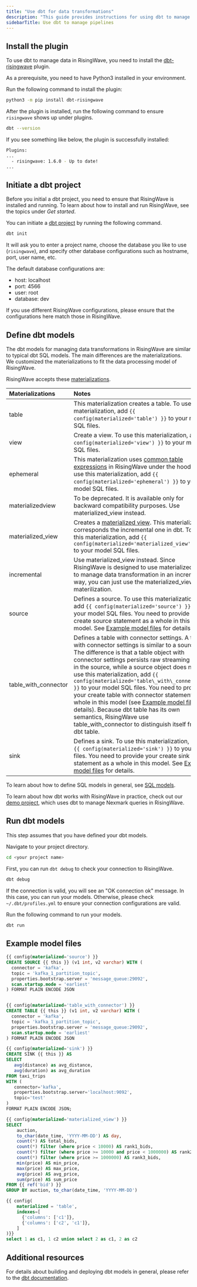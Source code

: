 ```yaml
---
title: "Use dbt for data transformations"
description: "This guide provides instructions for using dbt to manage real-time data transformations in RisingWave."
sidebarTitle: Use dbt to manage pipelines
---
```


## Install the plugin

To use dbt to manage data in RisingWave, you need to install the [dbt-risingwave](https://github.com/risingwavelabs/dbt-risingwave) plugin.

As a prerequisite, you need to have Python3 installed in your environment.

Run the following command to install the plugin:

```bash
python3 -m pip install dbt-risingwave
```

After the plugin is installed, run the following command to ensure `risingwave` shows up under plugins.

```bash
dbt --version
```

If you see something like below, the plugin is successfully installed:

```bash
Plugins:
...
  - risingwave: 1.6.0 - Up to date!
...
```

## Initiate a dbt project

Before you initial a dbt project, you need to ensure that RisingWave is installed and running. To learn about how to install and run RisingWave, see the topics under _Get started_.

You can initiate a [dbt project](https://docs.getdbt.com/docs/build/projects) by running the following command.

```bash
dbt init
```

It will ask you to enter a project name, choose the database you like to use (`risingwave`), and specify other database configurations such as hostname, port, user name, etc.

The default database configurations are:

* host: localhost
* port: 4566
* user: root
* database: dev

If you use different RisingWave configurations, please ensure that the configurations here match those in RisingWave.

## Define dbt models
The dbt models for managing data transformations in RisingWave are similar to typical dbt SQL models. The main differences are the materializations. We customized the materializations to fit the data processing model of RisingWave.

RisingWave accepts these [materializations](https://docs.getdbt.com/docs/build/materializations).

| Materializations       | Notes                                                                                                                                                                                                                                                                                                                                                                                                                                                                                                                                                                                                                                 |
| :--------------------- | :------------------------------------------------------------------------------------------------------------------------------------------------------------------------------------------------------------------------------------------------------------------------------------------------------------------------------------------------------------------------------------------------------------------------------------------------------------------------------------------------------------------------------------------------------------------------------------------------------------------------------------ |
| table                  | This materialization creates a table. To use this materialization, add `{{ config(materialized='table') }}` to your model SQL files.                                                                                                                                                                                                                                                                                                                                                                                                                                                                                                    |
| view                   | Create a view. To use this materialization, add `{{ config(materialized='view') }}` to your model SQL files.                                                                                                                                                                                                                                                                                                                                                                                                                                                                                                                            |
| ephemeral              | This materialization uses [common table expressions](/docs/current/query-syntax-with-clause/) in RisingWave under the hood. To use this materialization, add `{{ config(materialized='ephemeral') }}` to your model SQL files.                                                                                                                                                                                                                                                                                                                                                                                                          |
| materializedview       | To be deprecated. It is available only for backward compatibility purposes. Use materialized\_view instead.                                                                                                                                                                                                                                                                                                                                                                                                                                                                                                                           |
| materialized\_view     | Creates a [materialized view](/docs/current/sql-create-mv/). This materialization corresponds the incremental one in dbt. To use this materialization, add `{{ config(materialized='materialized_view') }} `to your model SQL files.                                                                                                                                                                                                                                                                                                                                                                                                   |
| incremental            | Use materialized\_view instead. Since RisingWave is designed to use materialized view to manage data transformation in an incremental way, you can just use the materialized\_view materilization.                                                                                                                                                                                                                                                                                                                                                                                                                                    |
| source                 | Defines a source. To use this materialization, add `{{ config(materialized='source') }}` to your model SQL files. You need to provide your create source statement as a whole in this model. See [Example model files](#example-model-files) for details.                                                                                                                                                                                                                                                                                                                                                                               |
| table\_with\_connector | Defines a table with connector settings. A table with connector settings is similar to a source. The difference is that a table object with connector settings persists raw streaming data in the source, while a source object does not. To use this materialization, add `{{ config(materialized='table\_with\_connector') }}` to your model SQL files. You need to provide your create table with connector statement as a whole in this model (see [Example model files](#example-model-files) for details). Because dbt table has its own semantics, RisingWave use table\_with\_connector to distinguish itself from a dbt table. |
| sink                   | Defines a sink. To use this materialization, add `{{ config(materialized='sink') }}` to your SQL files. You need to provide your create sink statement as a whole in this model. See [Example model files](#example-model-files) for details.                                                                                                                                                                                                                                                                                                                                                                                           |

To learn about how to define SQL models in general, see [SQL models](https://docs.getdbt.com/docs/build/sql-models).

To learn about how dbt works with RisingWave in practice, check out our [demo project](https://github.com/risingwavelabs/dbt_rw_nexmark), which uses dbt to manage Nexmark queries in RisingWave.

## Run dbt models

This step assumes that you have defined your dbt models.

Navigate to your project directory.

```bash
cd <your project name>
```

First, you can run `dbt debug` to check your connection to RisingWave.

```bash
dbt debug
```

If the connection is valid, you will see an "OK connection ok" message. In this case, you can run your models. Otherwise, please check `~/.dbt/profiles.yml` to ensure your connection configurations are valid.

Run the following command to run your models.

```bash
dbt run
```

## Example model files

```sql Define a source in dbt
{{ config(materialized='source') }}
CREATE SOURCE {{ this }} (v1 int, v2 varchar) WITH (
  connector = 'kafka',
  topic = 'kafka_1_partition_topic',
  properties.bootstrap.server = 'message_queue:29092',
  scan.startup.mode = 'earliest'
) FORMAT PLAIN ENCODE JSON
```

```sql Define a table with connector settings in dbt

{{ config(materialized='table_with_connector') }}
CREATE TABLE {{ this }} (v1 int, v2 varchar) WITH (
  connector = 'kafka',
  topic = 'kafka_1_partition_topic',
  properties.bootstrap.server = 'message_queue:29092',
  scan.startup.mode = 'earliest'
) FORMAT PLAIN ENCODE JSON

```

```sql Define a sink in dbt
{{ config(materialized='sink') }}
CREATE SINK {{ this }} AS
SELECT
   avg(distance) as avg_distance,
   avg(duration) as avg_duration
FROM taxi_trips
WITH (
   connector='kafka',
   properties.bootstrap.server='localhost:9092',
   topic='test'
)
FORMAT PLAIN ENCODE JSON;
```

```sql Define a materialized view in dbt
{{ config(materialized='materialized_view') }}
SELECT
    auction,
    to_char(date_time, 'YYYY-MM-DD') AS day,
    count(*) AS total_bids,
    count(*) filter (where price < 10000) AS rank1_bids,
    count(*) filter (where price >= 10000 and price < 1000000) AS rank2_bids,
    count(*) filter (where price >= 1000000) AS rank3_bids,
    min(price) AS min_price,
    max(price) AS max_price,
    avg(price) AS avg_price,
    sum(price) AS sum_price
FROM {{ ref('bid') }}
GROUP BY auction, to_char(date_time, 'YYYY-MM-DD')

```

```sql Define a table with indexes in dbt
{{ config(
    materialized = 'table',
    indexes=[
      {'columns': ['c1']},
      {'columns': ['c2', 'c1']},
    ]
)}}
select 1 as c1, 1 c2 union select 2 as c1, 2 as c2
```

## Additional resources

For details about building and deploying dbt models in general, please refer to the [dbt documentation](https://docs.getdbt.com/docs/introduction).
